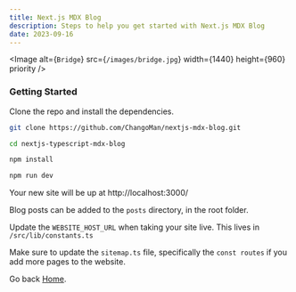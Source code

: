 ```yaml
---
title: Next.js MDX Blog
description: Steps to help you get started with Next.js MDX Blog
date: 2023-09-16
---
```



<Image
  alt={`Bridge`}
  src={`/images/bridge.jpg`}
  width={1440}
  height={960}
  priority
/>


### Getting Started

Clone the repo and install the dependencies.

```bash
git clone https://github.com/ChangoMan/nextjs-mdx-blog.git

cd nextjs-typescript-mdx-blog

npm install

npm run dev
```

Your new site will be up at http://localhost:3000/

Blog posts can be added to the `posts` directory, in the root folder.

Update the `WEBSITE_HOST_URL` when taking your site live. This lives in `/src/lib/constants.ts`

Make sure to update the `sitemap.ts` file, specifically the `const routes` if you add more pages to the website.

Go back [Home](/).
